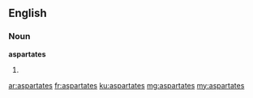 ==English==

===Noun===
'''aspartates'''

# {{plural of|aspartate}}

[[ar:aspartates]]
[[fr:aspartates]]
[[ku:aspartates]]
[[mg:aspartates]]
[[my:aspartates]]